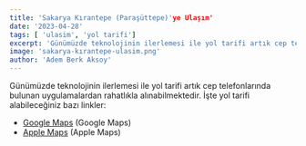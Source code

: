 ```yaml
---
title: 'Sakarya Kırantepe (Paraşüttepe)'ye Ulaşım'
date: '2023-04-28'
tags: [ 'ulasim', 'yol tarifi']
excerpt: 'Günümüzde teknolojinin ilerlemesi ile yol tarifi artık cep telefonlarında bulunan uygulamalardan rahatlıkla alınabilmektedir.'
image: 'sakarya-kırantepe-ulasim.png' 
author: 'Adem Berk Aksoy'
---
```


Günümüzde teknolojinin ilerlemesi ile yol tarifi artık cep telefonlarında bulunan uygulamalardan rahatlıkla alınabilmektedir. İşte yol tarifi alabileceğiniz bazı linkler:

- [Google Maps](https://www.google.com/maps/place/Paragliding+HUB/@40.7719679,30.3324,16.43z/data=!4m22!1m15!4m14!1m6!1m2!1s0x14ccadf6b4ff915f:0xd752f34b641a6b6f!2sParagliding+HUB!2m2!1d30.333894!2d40.772831!1m6!1m2!1s0x14cace129bd8884b:0x44260b5d98a2f9e9!2zS8SxcmFudGVwZSwgVGFyYWtsxLEsIFNha2FyeWE!2m2!1d30.5681082!2d40.4420451!3m5!1s0x14ccadf6b4ff915f:0xd752f34b641a6b6f!8m2!3d40.772831!4d30.333894!16s%2Fg%2F11t2_vx3m9) (Google Maps)
- [Apple Maps](https://maps.apple.com/place?ll=40.7719679,30.3324&q=K%C4%B1rantepe&_ext=EiYpxV+AmDj3y0AxOJ9eLzlOYkA58k1ZGhRmOxOJ+MKf0B2GvxAU6RAz8sAAQBAATCfJ+3ZcW3el8EBBQ%3D&t=m) (Apple Maps)
